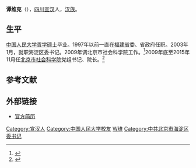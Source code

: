 '''谭维克'''（{{bd|1954年|10月}}），[[四川|四川]][[宣汉|宣汉]]人，[[汉族|汉族]]。

==生平==
[[中国人民大学|中国人民大学]][[哲学|哲学]][[硕士|硕士]]毕业。1997年以前一直在[[福建省|福建省]]委、省政府任职。2003年1月，就职海淀区委书记。2009年调北京市社会科学院工作。<ref>{{cite news|title=北京市委常委“空降”海淀区 原区委书记调北京市社科院|url=http://news.sina.com.cn/c/2009-11-16/071916613932s.shtml|accessdate=2017-12-13|work=大众网-齐鲁晚报|date=2009-11-16|archive-date=2017-12-13|archive-url=https://web.archive.org/web/20171213141935/http://news.sina.com.cn/c/2009-11-16/071916613932s.shtml|dead-url=no}}</ref>2009年底至2015年11月任[[北京市社会科学院|北京市社会科学院]]党组书记、院长。<ref>{{cite news|title=北京市近期重要人事任免|url=http://renshi.people.com.cn/n/2015/1120/c139617-27836068.html|accessdate=2017-12-13|work=北京日报|date=2015-11-20|archive-date=2017-12-25|archive-url=https://web.archive.org/web/20171225084128/http://renshi.people.com.cn/n/2015/1120/c139617-27836068.html|dead-url=no}}</ref>

==参考文献==
{{reflist}}

==外部链接==
* [https://web.archive.org/web/20070527004017/http://www.bj.xinhuanet.com/bjpd_bjzq/2003-06/16/content_611976.htm 官方简历]

{{start box}}
{{s-ppo|cpc}}
{{s-before|[[朱善璐|朱善璐]]}}
{{s-title|[[中国共产党北京市海淀区委员会|中国共产党北京市海淀区委员会]]书记|2003年1月-2009年11月}}
{{s-after|[[赵凤桐|赵凤桐]]}}
{{end box}}
{{china-poli-bio-stub}}

{{Authority control}}
{{DEFAULTSORT:T}}
[[Category:宣汉人|Category:宣汉人]]
[[Category:中国人民大学校友|Category:中国人民大学校友]]
[[Category:谭姓|W维]]
[[Category:中共北京市海淀区委书记|Category:中共北京市海淀区委书记]]